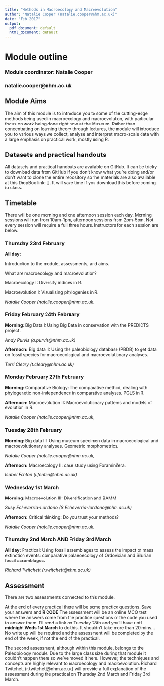 ```yaml
---
title: "Methods in Macroecology and Macroevolution"
author: "Natalie Cooper (natalie.cooper@nhm.ac.uk)"
date: "Feb 2017"
output:
  pdf_document: default
  html_document: default
---
```



# Module outline

### Module coordinator: Natalie Cooper
### natalie.cooper@nhm.ac.uk

## Module Aims
The aim of this module is to introduce you to some of the cutting-edge methods being used in macroecology and macroevolution, with particular focus on work being done right now at the Museum. 
Rather than concentrating on learning theory through lectures, the module will introduce you to various ways we collect, analyse and interpret macro-scale data with a large emphasis on practical work, mostly using R. 

## Datasets and practical handouts
All datasets and practical handouts are available on GitHub.
It can be tricky to download data from GitHub if you don't know what you're doing and/or don't want to clone the entire repository so the materials are also available at this DropBox link: [].
It will save time if you download this before coming to class.

## Timetable
There will be one morning and one afternoon session each day. 
Morning sessions will run from 10am-1pm, afternoon sessions from 2pm-5pm. 
Not every session will require a full three hours. 
Instructors for each session are below.

### Thursday 23rd February
**All day:** 

Introduction to the module, assessments, and aims.

What are macroecology and macroevolution? 

Macroecology I: Diversity indices in R.

Macroevolution I: Visualising phylogenies in R.

*Natalie Cooper (natalie.cooper@nhm.ac.uk)*

### Friday February 24th February

**Morning:** Big Data I: Using Big Data in conservation with the PREDICTS project.

*Andy Purvis (a.purvis@nhm.ac.uk)*

**Afternoon:** Big data II: Using the paleobiology database (PBDB) to get data on fossil species for macroecological and macroevolutionary analyses.

*Terri Cleary (t.cleary@nhm.ac.uk)*

### Monday February 27th February

**Morning:** Comparative Biology: The comparative method, dealing with phylogenetic non-independence in comparative analyses. 
PGLS in R.

**Afternoon:** Macroevolution II: Macroevolutionary patterns and models of evolution in R.

*Natalie Cooper (natalie.cooper@nhm.ac.uk)*

### Tuesday 28th February

**Morning:** Big data III: Using museum specimen data in macroecological and macroevolutionary analyses. 
Geometric morphometrics.

*Natalie Cooper (natalie.cooper@nhm.ac.uk)*

**Afternoon:** Macroecology II: case study using Foraminifera.

*Isabel Fenton (i.fenton@nhm.ac.uk)*

### Wednesday 1st March

**Morning:** Macroevolution III: Diversification and BAMM.

*Susy Echeverria-Londono (S.Echeverria-londono@nhm.ac.uk)*

**Afternoon:** Critical thinking: Do you trust your methods?

*Natalie Cooper (natalie.cooper@nhm.ac.uk)*

### Thursday 2nd March AND Friday 3rd March
**All day:** 
Practical: Using fossil assemblages to assess the impact of mass extinction events: comparative palaeoecology of Ordovician and Silurian fossil assemblages.

*Richard Twitchett (r.twitchett@nhm.ac.uk)*

## Assessment
There are two assessments connected to this module.

At the end of every practical there will be some practice questions. 
Save your answers and __R CODE__
The assessment will be an online MCQ test where the answers come from the practice questions or the code you used to answer them. 
I'll send a link on Tuesday 28th and you'll have until __midnight Weds 1st March__ to do this.
It shouldn't take more than 20 mins...
No write up will be required and the assessment will be completed by the end of the week, if not the end of the practical. 

The second assessment, although within this module, belongs to the Paleobiology module. 
Due to the large class size during that module it couldn't happen there so we've moved it here.
 However, the techniques and concepts are highly relevant to macroecology and macroevolution.
 Richard Twitchett (r.twitchett@nhm.ac.uk) will provide a full explanation of the assessment during the practical on Thursday 2nd March and Friday 3rd March. 
